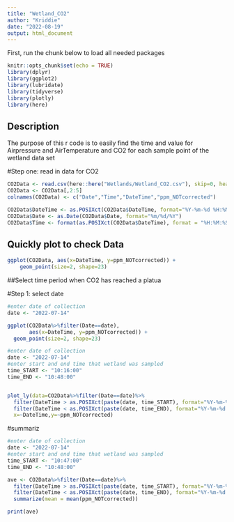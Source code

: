 ```yaml
---
title: "Wetland_CO2"
author: "Kriddie"
date: "2022-08-19"
output: html_document
---
```


First, run the chunk below to load all needed packages

```r
knitr::opts_chunk$set(echo = TRUE)
library(dplyr)
library(ggplot2)
library(lubridate)
library(tidyverse)
library(plotly)
library(here)
```

## Description
The purpose of this r code is to easily find the time and value for Airpressure and AirTemperature and CO2 for each sample point of the wetland data set

#Step one:
read in data for CO2
 

```r

CO2Data <- read.csv(here::here("Wetlands/Wetland_CO2.csv"), skip=0, header = TRUE)
CO2Data <- CO2Data[,2:5]
colnames(CO2Data) <- c("Date","Time","DateTime","ppm_NOTcorrected")

CO2Data$DateTime <- as.POSIXct(CO2Data$DateTime, format="%Y-%m-%d %H:%M:%S", tz = "UTC")
CO2Data$Date <- as.Date(CO2Data$Date, format="%m/%d/%Y")
CO2Data$Time <- format(as.POSIXct(CO2Data$DateTime), format = "%H:%M:%S", tz = "UTC")

```

## Quickly plot to check Data


```r
ggplot(CO2Data, aes(x=DateTime, y=ppm_NOTcorrected)) +
    geom_point(size=2, shape=23)

```
##Select time period when CO2 has reached a platua

#Step 1:
select date


```r
#enter date of collection
date <- "2022-07-14"

ggplot(CO2Data%>%filter(Date==date),
       aes(x=DateTime, y=ppm_NOTcorrected)) +
  geom_point(size=2, shape=23)

```

```r
#enter date of collection
date <- "2022-07-14"
#enter start and end time that wetland was sampled
time_START <- "10:16:00"
time_END <- "10:48:00"


plot_ly(data=CO2Data%>%filter(Date==date)%>%
  filter(DateTime > as.POSIXct(paste(date, time_START), format="%Y-%m-%d %H:%M:%S", tz = "UTC"))%>%
  filter(DateTime < as.POSIXct(paste(date, time_END), format="%Y-%m-%d %H:%M:%S", tz = "UTC")),
  x=~DateTime,y=~ppm_NOTcorrected)

```

#summariz

```r

#enter date of collection
date <- "2022-07-14"
#enter start and end time that wetland was sampled
time_START <- "10:47:00"
time_END <- "10:48:00"

ave <- CO2Data%>%filter(Date==date)%>%
  filter(DateTime > as.POSIXct(paste(date, time_START), format="%Y-%m-%d %H:%M:%S", tz = "UTC"))%>%
  filter(DateTime < as.POSIXct(paste(date, time_END), format="%Y-%m-%d %H:%M:%S", tz = "UTC"))%>%
  summarize(mean = mean(ppm_NOTcorrected))

print(ave)
```
